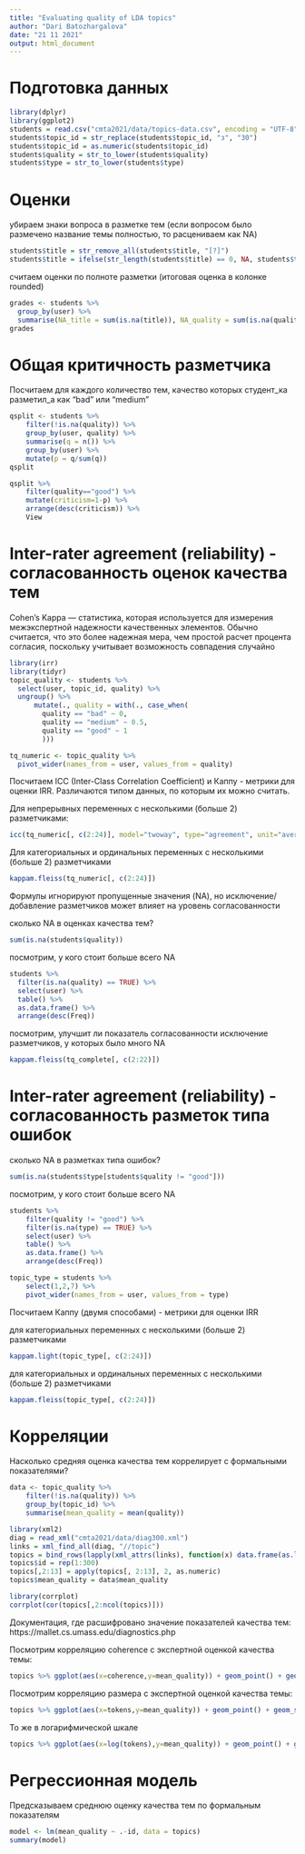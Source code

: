 ---
title: "Evaluating quality of LDA topics"
author: "Dari Batozhargalova"
date: "21 11 2021"
output: html_document
---

# Подготовка данных

```{r}
library(dplyr)
library(ggplot2)
students = read.csv("cmta2021/data/topics-data.csv", encoding = "UTF-8")
students$topic_id = str_replace(students$topic_id, "з", "30")
students$topic_id = as.numeric(students$topic_id)
students$quality = str_to_lower(students$quality)
students$type = str_to_lower(students$type)
```

# Оценки

убираем знаки вопроса в разметке тем (если вопросом было размечено название темы полностью, то расцениваем как NA)

```{r}
students$title = str_remove_all(students$title, "[?]")
students$title = ifelse(str_length(students$title) == 0, NA, students$title)
```

считаем оценки по полноте разметки (итоговая оценка в колонке rounded)

```{r}
grades <- students %>% 
  group_by(user) %>% 
  summarise(NA_title = sum(is.na(title)), NA_quality = sum(is.na(quality)), NA_type = sum(is.na(type[quality != "good"])), NA_share = (NA_quality + NA_title + NA_type)/900, completeness = 1 - NA_share, grade = completeness*10, rounded = round(grade, 0))
grades
```


# Общая критичность разметчика

Посчитаем для каждого количество тем, качество которых студент_ка разметил_а как "bad" или "medium"

```{r}
qsplit <- students %>%
    filter(!is.na(quality)) %>%
    group_by(user, quality) %>% 
    summarise(q = n()) %>%
    group_by(user) %>%
    mutate(p = q/sum(q))
qsplit
```

```{r}
qsplit %>%
    filter(quality=="good") %>%
    mutate(criticism=1-p) %>%
    arrange(desc(criticism)) %>%
    View
```

# Inter-rater agreement (reliability) - согласованность оценок качества тем

Cohen's Kappa — статистика, которая используется для измерения межэкспертной надежности качественных элементов. Обычно считается, что это более надежная мера, чем простой расчет процента согласия, поскольку учитывает возможность совпадения случайно

```{r}
library(irr)
library(tidyr)
topic_quality <- students %>% 
  select(user, topic_id, quality) %>% 
  ungroup() %>% 
      mutate(., quality = with(., case_when(
        quality == "bad" ~ 0,
        quality == "medium" ~ 0.5,
        quality == "good" ~ 1
        )))

tq_numeric <- topic_quality %>%
  pivot_wider(names_from = user, values_from = quality)
```

Посчитаем ICC (Inter-Class Correlation Coefficient) и Каппу - метрики для оценки IRR. Различаются типом данных, по которым их можно считать.

Для непрерывных переменных с несколькими (больше 2) разметчиками:

```{r}
icc(tq_numeric[, c(2:24)], model="twoway", type="agreement", unit="average") 
```

Для категориальных и ординальных переменных с несколькими (больше 2) разметчиками

```{r}
kappam.fleiss(tq_numeric[, c(2:24)]) 
```

Формулы игнорируют пропущенные значения (NA), но исключение/добавление разметчиков может влияет на уровень согласованности

сколько NA в оценках качества тем?

```{r}
sum(is.na(students$quality))
```
посмотрим, у кого стоит больше всего NA

```{r}
students %>% 
  filter(is.na(quality) == TRUE) %>% 
  select(user) %>% 
  table() %>% 
  as.data.frame() %>% 
  arrange(desc(Freq))
```

посмотрим, улучшит ли показатель согласованности исключение разметчиков, у которых было много NA

```{r}
kappam.fleiss(tq_complete[, c(2:22)])
```

# Inter-rater agreement (reliability) - согласованность разметок типа ошибок

сколько NA в разметках типа ошибок?

```{r}
sum(is.na(students$type[students$quality != "good"]))
```

посмотрим, у кого стоит больше всего NA
```{r}
students %>% 
    filter(quality != "good") %>% 
    filter(is.na(type) == TRUE) %>% 
    select(user) %>% 
    table() %>% 
    as.data.frame() %>% 
    arrange(desc(Freq))
```

```{r}
topic_type = students %>%
    select(1,2,7) %>%
    pivot_wider(names_from = user, values_from = type)
```

Посчитаем Каппу (двумя способами) - метрики для оценки IRR

для категориальных переменных с несколькими (больше 2) разметчиками
```{r}
kappam.light(topic_type[, c(2:24)]) 
```
для категориальных и ординальных переменных с несколькими (больше 2) разметчиками

```{r}
kappam.fleiss(topic_type[, c(2:24)]) 
```

# Корреляции 

Насколько средняя оценка качества тем коррелирует с формальными показателями?


```{r}
data <- topic_quality %>%
    filter(!is.na(quality)) %>%
    group_by(topic_id) %>% 
    summarise(mean_quality = mean(quality))
```

```{r}
library(xml2)
diag = read_xml("cmta2021/data/diag300.xml")
links = xml_find_all(diag, "//topic")
topics = bind_rows(lapply(xml_attrs(links), function(x) data.frame(as.list(x), stringsAsFactors=FALSE)))
topics$id = rep(1:300)
topics[,2:13] = apply(topics[, 2:13], 2, as.numeric)
topics$mean_quality = data$mean_quality
```

```{r}
library(corrplot)
corrplot(cor(topics[,2:ncol(topics)]))
```
Документация, где расшифровано значение показателей качества тем: https://mallet.cs.umass.edu/diagnostics.php

Посмотрим корреляцию coherence с экспертной оценкой качества темы:

```{r}
topics %>% ggplot(aes(x=coherence,y=mean_quality)) + geom_point() + geom_smooth(method="lm")
```

Посмотрим корреляцию размера с экспертной оценкой качества темы:

```{r}
topics %>% ggplot(aes(x=tokens,y=mean_quality)) + geom_point() + geom_smooth(method="lm")
```

То же в логарифмической шкале

```{r}
topics %>% ggplot(aes(x=log(tokens),y=mean_quality)) + geom_point() + geom_smooth(method="lm", formula = y ~ x + I(x^2))
```

# Регрессионная модель

Предсказываем среднюю оценку качества тем по формальным показателям

```{r}
model <- lm(mean_quality ~ .-id, data = topics)
summary(model)
```
